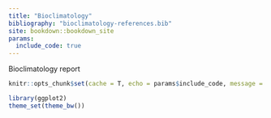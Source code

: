```yaml
---
title: "Bioclimatology"
bibliography: "bioclimatology-references.bib"
site: bookdown::bookdown_site
params:
  include_code: true
---
```

Bioclimatology report

```r
knitr::opts_chunk$set(cache = T, echo = params$include_code, message = F)

library(ggplot2)
theme_set(theme_bw())
```

